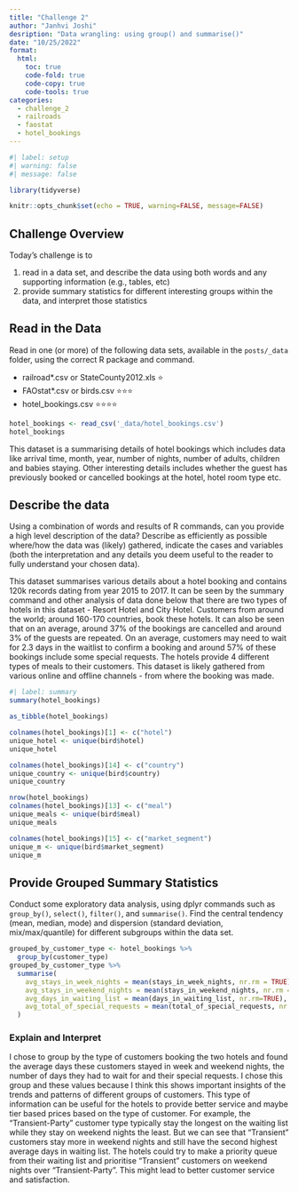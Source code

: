```yaml
---
title: "Challenge 2"
author: "Janhvi Joshi"
desription: "Data wrangling: using group() and summarise()"
date: "10/25/2022"
format:
  html:
    toc: true
    code-fold: true
    code-copy: true
    code-tools: true
categories:
  - challenge_2
  - railroads
  - faostat
  - hotel_bookings
---
```


```r
#| label: setup
#| warning: false
#| message: false

library(tidyverse)

knitr::opts_chunk$set(echo = TRUE, warning=FALSE, message=FALSE)
```

## Challenge Overview

Today's challenge is to

1)  read in a data set, and describe the data using both words and any supporting information (e.g., tables, etc)
2)  provide summary statistics for different interesting groups within the data, and interpret those statistics

## Read in the Data

Read in one (or more) of the following data sets, available in the `posts/_data` folder, using the correct R package and command.

-   railroad\*.csv or StateCounty2012.xls ⭐
-   FAOstat\*.csv or birds.csv ⭐⭐⭐
-   hotel_bookings.csv ⭐⭐⭐⭐

```r

hotel_bookings <- read_csv('_data/hotel_bookings.csv')
hotel_bookings
```
This dataset is a summarising details of hotel bookings which includes data like arrival time, month, year, number of nights, number of adults, children and babies staying. Other interesting details includes whether the guest has previously booked or cancelled bookings at the hotel, hotel room type etc. 

## Describe the data

Using a combination of words and results of R commands, can you provide a high level description of the data? Describe as efficiently as possible where/how the data was (likely) gathered, indicate the cases and variables (both the interpretation and any details you deem useful to the reader to fully understand your chosen data).

This dataset summarises various details about a hotel booking and contains 120k records dating from year 2015 to 2017. It can be seen by the summary command and other analysis of data done below that there are two types of hotels in this dataset - Resort Hotel and City Hotel. Customers from around the world; around 160-170 countries, book these hotels. It can also be seen that on an average, around 37% of the bookings are cancelled and around 3% of the guests are repeated. On an average, customers may need to wait for 2.3 days in the waitlist to confirm a booking and around 57% of these bookings include some special requests. The hotels provide 4 different types of meals to their customers. This dataset is likely gathered from various online and offline channels - from where the booking was made.

```r
#| label: summary
summary(hotel_bookings)
```
```r
as_tibble(hotel_bookings)
```
```r
colnames(hotel_bookings)[1] <- c("hotel")
unique_hotel <- unique(bird$hotel)
unique_hotel
```

```r
colnames(hotel_bookings)[14] <- c("country")
unique_country <- unique(bird$country)
unique_country
```
```r
nrow(hotel_bookings)
colnames(hotel_bookings)[13] <- c("meal")
unique_meals <- unique(bird$meal)
unique_meals
```
```r
colnames(hotel_bookings)[15] <- c("market_segment")
unique_m <- unique(bird$market_segment)
unique_m
```
## Provide Grouped Summary Statistics

Conduct some exploratory data analysis, using dplyr commands such as `group_by()`, `select()`, `filter()`, and `summarise()`. Find the central tendency (mean, median, mode) and dispersion (standard deviation, mix/max/quantile) for different subgroups within the data set.

```r
grouped_by_customer_type <- hotel_bookings %>%
  group_by(customer_type)
grouped_by_customer_type %>%
  summarise(
    avg_stays_in_week_nights = mean(stays_in_week_nights, nr.rm = TRUE),
    avg_stays_in_weekend_nights = mean(stays_in_weekend_nights, nr.rm = TRUE), 
    avg_days_in_waiting_list = mean(days_in_waiting_list, nr.rm=TRUE), 
    avg_total_of_special_requests = mean(total_of_special_requests, nr.rm=TRUE)
  )
```

### Explain and Interpret

I chose to group by the type of customers booking the two hotels and found the average days these customers stayed in week and weekend nights, the number of days they had to wait for and their special requests. I chose this group and these values because I think this shows important insights of the trends and patterns of different groups of customers. This type of information can be useful for the hotels to provide better service and maybe tier based prices based on the type of customer. For example, the "Transient-Party" customer type typically stay the longest on the waiting list while they stay on weekend nights the least. But we can see that "Transient" customers stay more in weekend nights and still have the second highest average days in waiting list. The hotels could try to make a priority queue from their waiting list and prioritise "Transient" customers on weekend nights over "Transient-Party". This might lead to better customer service and satisfaction.
